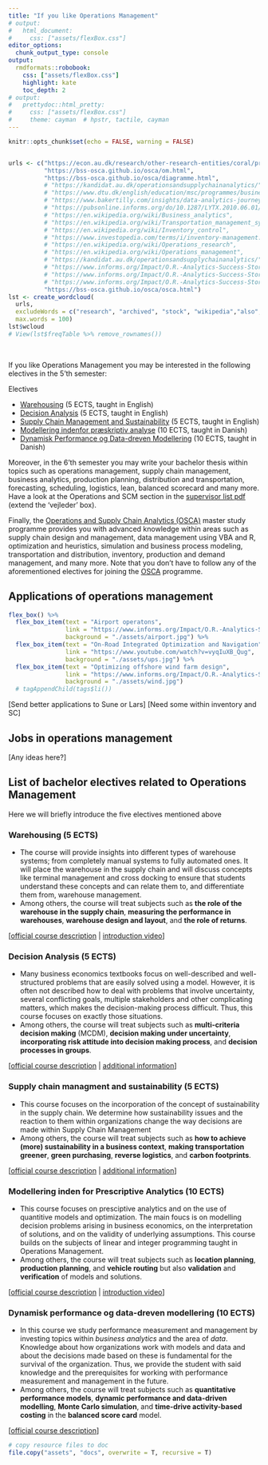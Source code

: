 ```yaml
---
title: "If you like Operations Management"
# output: 
#   html_document:
#     css: ["assets/flexBox.css"]
editor_options: 
  chunk_output_type: console
output:
  rmdformats::robobook:
    css: ["assets/flexBox.css"]
    highlight: kate
    toc_depth: 2
# output:
#   prettydoc::html_pretty:
#     css: ["assets/flexBox.css"]
#     theme: cayman  # hpstr, tactile, cayman 
---
```


```r
knitr::opts_chunk$set(echo = FALSE, warning = FALSE)
```

```r
```


```r
urls <- c("https://econ.au.dk/research/other-research-entities/coral/profile/",
          "https://bss-osca.github.io/osca/om.html",
          "https://bss-osca.github.io/osca/diagramme.html",
          # "https://kandidat.au.dk/operationsandsupplychainanalytics/",
          # "https://www.dtu.dk/english/education/msc/programmes/business-analytics",
          # "https://www.bakertilly.com/insights/data-analytics-journey-where-to-start",
          # "https://pubsonline.informs.org/do/10.1287/LYTX.2010.06.01/full/",
          # "https://en.wikipedia.org/wiki/Business_analytics",
          # "https://en.wikipedia.org/wiki/Transportation_management_system",
          # "https://en.wikipedia.org/wiki/Inventory_control",
          # "https://www.investopedia.com/terms/i/inventory-management.asp",
          # "https://en.wikipedia.org/wiki/Operations_research",
          # "https://en.wikipedia.org/wiki/Operations_management",
          # "https://kandidat.au.dk/operationsandsupplychainanalytics/",
          # "https://www.informs.org/Impact/O.R.-Analytics-Success-Stories/Increasing-ride-share-efficiency-Better-outcomes-for-drivers-and-passengers",
          # "https://www.informs.org/Impact/O.R.-Analytics-Success-Stories/Improving-water-quality-with-operations-research",
          # "https://www.informs.org/Impact/O.R.-Analytics-Success-Stories/Optimizing-offshore-wind-farm-design-and-enabling-a-fossil-fuel-free-future",
          "https://bss-osca.github.io/osca/osca.html")
lst <- create_wordcloud(
  urls, 
  excludeWords = c("research", "archived", "stock", "wikipedia","also", "retrieved","can","informs","article","articles", "semester", "right", "among", "som", "hvis", "alle", "fag", "fra", "inden", "dansk", "din", "adds", "hvilke", "ects", "big", "seen", "many", "using", "course", "economics"), 
  max.words = 100)
lst$wcloud
# View(lst$freqTable %>% remove_rownames())
```

<br/>


If you like Operations Management you may be interested in the following electives in the 5'th semester:

Electives

  * [Warehousing](#warehousing) (5 ECTS, taught in English)
  * [Decision Analysis](#decisionanalysis) (5 ECTS, taught in English)
  * [Supply Chain Management and Sustainability](#scmSustain) (5 ECTS, taught in English)
  * [Modellering indenfor præskriptiv analyse](#mipa) (10 ECTS, taught in Danish)
  * [Dynamisk Performance og Data-dreven Modellering](#dynPerform) (10 ECTS, taught in Danish)

Moreover, in the 6'th semester you may write your bachelor thesis within topics such as operations management, supply chain management, business analytics, production planning, distribution and transportation, forecasting, scheduling, logistics, lean, balanced scorecard and many more. Have a look at the Operations and SCM section in the [supervisor list pdf](https://studerende.au.dk/studier/fagportaler/businessadm/bachelorprojekt-og-speciale/bachelorprojekt/) (extend the 'vejleder' box).

Finally, the [Operations and Supply Chain Analytics (OSCA)](osca.html) master study programme provides you with advanced knowledge within areas such as supply chain design and management, data management using VBA and R, optimization and heuristics, simulation and business process modeling, transportation and distribution, inventory, production and demand management, and many more. Note that you don't have to follow any of the aforementioned electives for joining the [OSCA](osca.html) programme.


## Applications of operations management

```r
flex_box() %>% 
  flex_box_item(text = "Airport operatons", 
                link = "https://www.informs.org/Impact/O.R.-Analytics-Success-Stories/Real-Time-Analytics-Improve-Airport-Operations",
                background = "./assets/airport.jpg") %>% 
  flex_box_item(text = "On-Road Integrated Optimization and Navigation", 
                link = "https://www.youtube.com/watch?v=vyqIuXB_Qug",
                background = "./assets/ups.jpg") %>% 
  flex_box_item(text = "Optimizing offshore wind farm design", 
                link = "https://www.informs.org/Impact/O.R.-Analytics-Success-Stories/Optimizing-offshore-wind-farm-design-and-enabling-a-fossil-fuel-free-future",
                background = "./assets/wind.jpg") 
  # tagAppendChild(tags$li())
```

[Send better applications to Sune or Lars]
[Need some within inventory and SC]

## Jobs in operations management

[Any ideas here?]




## List of bachelor electives related to Operations Management

Here we will briefly introduce the five electives mentioned above

### Warehousing (5 ECTS) {#warehousing}
* The course will provide insights into different types of warehouse systems; from completely manual systems to fully automated ones. It will place the warehouse in the supply chain and will discuss concepts like terminal management and cross docking to ensure that students understand these concepts and can relate them to, and differentiate them from, warehouse management. 
* Among others, the course will treat subjects such as **the role of the warehouse in the supply chain**, **measuring the performance in warehouses**, **warehouse design and layout**, and **the role of returns**.

[[official course description](`r str_c("https://kursuskatalog.au.dk/da?year=", year(now()), "-", year(now())+1, "&search=warehouse&department=46")`) | [introduction video](https://youtu.be/FKK-IEM9RCI)]

### Decision Analysis (5 ECTS) {#decisionanalysis}
* Many business economics textbooks focus on well-described and well-structured problems that are easily solved using a model. However, it is often not described how to deal with problems that  involve uncertainty, several conflicting goals, multiple stakeholders and other complicating matters, which makes the decision-making process difficult. Thus, this course focuses on exactly those situations.
*   Among others, the course will treat subjects such as **multi-criteria decision making** (MCDM), **decision making under uncertainty**, **incorporating risk attitude into decision making process**, and **decision processes in groups**.

[[official course description](`r str_c("https://kursuskatalog.au.dk/da?year=", year(now()), "-", year(now())+1, "&search=decision%20analysis&department=46")`) | [additional information](assets/decision_analysis.pdf)]

### Supply chain managment and sustainability (5 ECTS) {#scmSustain}
* This course focuses on the incorporation of the concept of sustainability in the supply chain. We determine how sustainability issues and the reaction to them within organizations change the way decisions are made within Supply Chain Management
* Among others, the course will treat subjects such as **how to achieve (more) sustainability in a business context**, **making transportation greener**, **green purchasing**, **reverse logistics**, and **carbon footprints**.

[[official course description](`r str_c("https://kursuskatalog.au.dk/da?year=", year(now()), "-", year(now())+1, "&search=supply%20chain%20management%20and%20sustainability&department=46")`) | [additional information](assets/scms.pdf)]

### Modellering inden for Prescriptive Analytics (10 ECTS) {#mipa}
* This course focuses on presciptive analytics and on the use of quantitive models and optimization. The main foucs is on modelling decision problems arising in business economics, on the interpretation of solutions, and on the validity of underlying assumptions. This course builds on the subjects of linear and integer programming taught in Operations Management.
* Among others, the course will treat subjects such as **location planning**, **production planning**, and **vehicle routing** but also **validation** and **verification** of models and solutions. 

[[official course description](`r str_c("https://kursuskatalog.au.dk/da?year=", year(now()), "-", year(now())+1, "&search=modellering%20inden%20for%20prescriptive%20analytics&department=46")`) | [introduction video](https://www.loom.com/embed/2f1a9f5a9f614b5481e57313621c8252)]

### Dynamisk performance og data-dreven modellering (10 ECTS) {#dynPerform}
* In this course we study performance measurement and management by investing topics within *business analytics* and the area of *data*. Knowledge about how organizations work with models and data and about the decisions made based on these is fundamental for the survival of the organization. Thus, we provide the student with said knowledge and the prerequisites for working with performance measurement and management in the future.
* Among others, the course will treat subjects such as **quantitative performance models**, **dynamic performance and data-driven modelling**, **Monte Carlo simulation**, and **time-drive activity-based costing** in the **balanced score card** model.

[[official course description](`r str_c("https://kursuskatalog.au.dk/da?year=", year(now()), "-", year(now())+1, "&search=dynamisk%20performance&department=46")`)]



```r
# copy resource files to doc
file.copy("assets", "docs", overwrite = T, recursive = T)
```


